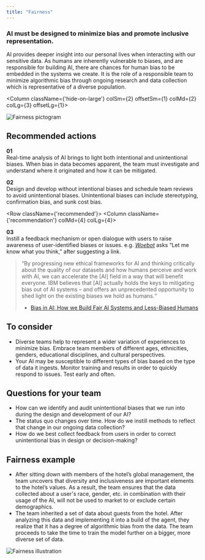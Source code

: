 ```yaml
---
title: "Fairness"
---
```



<Row className="opener">
<Column colSm={4} colMd={7} colLg={7}>

### AI must be designed to minimize bias and promote inclusive representation.

AI provides deeper insight into our personal lives when interacting with our sensitive data. As humans are inherently vulnerable to biases, and are responsible for building AI, there are chances for human bias to be embedded in the systems we create. It is the role of a responsible team to minimize algorithmic bias through ongoing research and data collection which is representative of a diverse population.

</Column>

<Column className={'hide-on-large'} colSm={2} offsetSm={1} colMd={2} colLg={3} offsetLg={1}>

![Fairness pictogram](../../images/ethics/fairness/Image_1.png)

</Column>
</Row>

<Row>
<Column colSm={4}>

## Recommended actions

</Column>
<Column className={'recommendation'} colMd={4} colLg={4}>

**01**<br/>
Real-time analysis of AI brings to light both intentional and
unintentional biases. When bias in data becomes apparent, the
team must investigate and understand where it originated and how
it can be mitigated.

</Column>
<Column className={'recommendation'} colMd={4} colLg={4}>

**02**<br/>
Design and develop without intentional biases and schedule team
reviews to avoid unintentional biases. Unintentional biases can
include stereotyping, confirmation bias, and sunk cost bias.

</Column>
</Row>

<Row className={'recommended'}>
<Column className={'recommendation'} colMd={4} colLg={4}>

**03**<br/>
Instill a feedback mechanism or open dialogue with users to raise awareness of user-identified biases or issues. e.g. *[Woebot](https://woebot.io)* asks “Let me know what you think,” after suggesting a link.

</Column>
</Row>


> “By progressing new ethical frameworks for AI and thinking critically about the quality of our datasets and how humans perceive and work with AI, we can accelerate the [AI] field in a way that will benefit everyone. IBM believes that [AI] actually holds the keys to mitigating bias out of AI systems – and offers an unprecedented opportunity to shed light on the existing biases we hold as humans.“
>
> - [Bias in AI: How we Build Fair AI Systems and Less-Biased Humans](https://www.ibm.com/blogs/policy/bias-in-ai/)


<Row className="consider">
<Column colMd={7} colLg={7}>

## To consider

 - Diverse teams help to represent a wider variation of experiences
 to minimize bias. Embrace team members of different ages,
 ethnicities, genders, educational disciplines, and cultural
 perspectives.
 - Your AI may be susceptible to different types of bias based on
 the type of data it ingests. Monitor training and results in
 order to quickly respond to issues. Test early and often.


</Column>
</Row>



<Row className="questions">
<Column colMd={7} colLg={7}>

## Questions for your team

 - How can we identify and audit unintentional biases that we run
 into during the design and development of our AI?
 - The status quo changes over time. How do we instill methods to
 reflect that change in our ongoing data collection?
 - How do we best collect feedback from users in order to correct
 unintentional bias in design or decision-making?


</Column>
</Row>



<Row className="example">
<Column colMd={7} colLg={7}>

## Fairness example

 - After sitting down with members of the hotel’s global
 management, the team uncovers that diversity and inclusiveness
 are important elements to the hotel’s values. As a result, the
 team ensures that the data collected about a user's race,
 gender, etc. in combination with their usage of the AI, will not
 be used to market to or exclude certain demographics.
 - The team inherited a set of data about guests from the hotel.
 After analyzing this data and implementing it into a build of
 the agent, they realize that it has a degree of algorithmic bias
 from the data. The team proceeds to take the time to train the
 model further on a bigger, more diverse set of data.


</Column>
</Row>

![Fairness illustration](../../images/ethics/fairness/Image_2.png)
